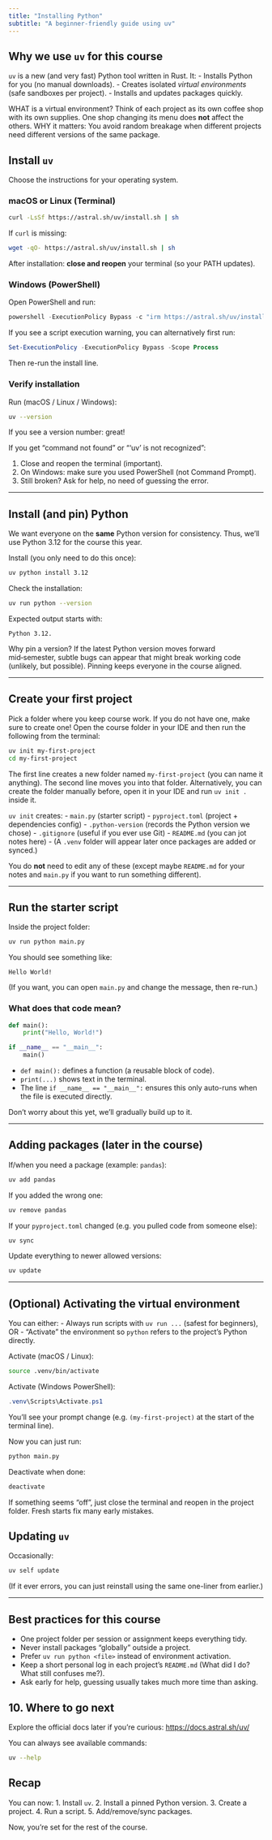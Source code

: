 ```yaml
---
title: "Installing Python"
subtitle: "A beginner-friendly guide using uv"
---
```


## Why we use `uv` for this course

`uv` is a new (and very fast) Python tool written in Rust. It:
- Installs Python for you (no manual downloads).
- Creates isolated *virtual environments* (safe sandboxes per project).
- Installs and updates packages quickly.

::: callout-note
WHAT is a virtual environment?
Think of each project as its own coffee shop with its own supplies. One shop changing its menu does **not** affect the others.
WHY it matters: You avoid random breakage when different projects need different versions of the same package.
:::

## Install `uv`

Choose the instructions for your operating system.

### macOS or Linux (Terminal)

```bash
curl -LsSf https://astral.sh/uv/install.sh | sh
```

If `curl` is missing:

```bash
wget -qO- https://astral.sh/uv/install.sh | sh
```

After installation: **close and reopen** your terminal (so your PATH updates).

### Windows (PowerShell)

Open PowerShell and run:

```powershell
powershell -ExecutionPolicy Bypass -c "irm https://astral.sh/uv/install.ps1 | iex"
```

If you see a script execution warning, you can alternatively first run:

```powershell
Set-ExecutionPolicy -ExecutionPolicy Bypass -Scope Process
```

Then re-run the install line.

### Verify installation

Run (macOS / Linux / Windows):

```bash
uv --version
```

If you see a version number: great!

::: callout-warning
If you get "command not found" or "'uv' is not recognized":

1. Close and reopen the terminal (important).
2. On Windows: make sure you used PowerShell (not Command Prompt).
3. Still broken? Ask for help, no need of guessing the error.
:::

---

## Install (and pin) Python

We want everyone on the **same** Python version for consistency. Thus, we’ll use Python 3.12 for the course this year.

Install (you only need to do this once):

```bash
uv python install 3.12
```

Check the installation:

```bash
uv run python --version
```

Expected output starts with:

```
Python 3.12.
```

::: callout-note
Why pin a version? If the latest Python version moves forward mid‑semester, subtle bugs can appear that might break working code (unlikely, but possible). Pinning keeps everyone in the course aligned.
:::

---

## Create your first project

Pick a folder where you keep course work. If you do not have one, make sure to create one! Open the course folder in your IDE and then run the following from the terminal:

```bash
uv init my-first-project
cd my-first-project
```

The first line creates a new folder named `my-first-project` (you can name it anything). The second line moves you into that folder. Alternatively, you can create the folder manually before, open it in your IDE and run `uv init .` inside it.

`uv init` creates:
- `main.py` (starter script)
- `pyproject.toml` (project + dependencies config)
- `.python-version` (records the Python version we chose)
- `.gitignore` (useful if you ever use Git)
- `README.md` (you can jot notes here)
- (A `.venv` folder will appear later once packages are added or synced.)

You do **not** need to edit any of these (except maybe `README.md` for your notes and `main.py` if you want to run something different).

---

## Run the starter script

Inside the project folder:

```bash
uv run python main.py
```

You should see something like:

```
Hello World!
```

(If you want, you can open `main.py` and change the message, then re-run.)

### What does that code mean?

```python
def main():
    print("Hello, World!")

if __name__ == "__main__":
    main()
```

- `def main():` defines a function (a reusable block of code).
- `print(...)` shows text in the terminal.
- The line `if __name__ == "__main__":` ensures this only auto-runs when the file is executed directly.

Don’t worry about this yet, we'll gradually build up to it.

---

## Adding packages (later in the course)

If/when you need a package (example: `pandas`):

```bash
uv add pandas
```

If you added the wrong one:

```bash
uv remove pandas
```

If your `pyproject.toml` changed (e.g. you pulled code from someone else):

```bash
uv sync
```

Update everything to newer allowed versions:

```bash
uv update
```

---

## (Optional) Activating the virtual environment

You can either:
- Always run scripts with `uv run ...` (safest for beginners), OR
- “Activate” the environment so `python` refers to the project’s Python directly.

Activate (macOS / Linux):

```bash
source .venv/bin/activate
```

Activate (Windows PowerShell):

```powershell
.venv\Scripts\Activate.ps1
```

You’ll see your prompt change (e.g. `(my-first-project)` at the start of the terminal line).

Now you can just run:

```bash
python main.py
```

Deactivate when done:

```bash
deactivate
```

::: callout-tip
If something seems “off”, just close the terminal and reopen in the project folder. Fresh starts fix many early mistakes.
:::

## Updating `uv`

Occasionally:

```bash
uv self update
```

(If it ever errors, you can just reinstall using the same one-liner from earlier.)

---

## Best practices for this course

- One project folder per session or assignment keeps everything tidy.
- Never install packages “globally” outside a project.
- Prefer `uv run python <file>` instead of environment activation.
- Keep a short personal log in each project’s `README.md` (What did I do? What still confuses me?).
- Ask early for help, guessing usually takes much more time than asking.

## 10. Where to go next

Explore the official docs later if you’re curious:
[https://docs.astral.sh/uv/](https://docs.astral.sh/uv/)

You can always see available commands:

```bash
uv --help
```

## Recap

You can now:
1. Install `uv`.
2. Install a pinned Python version.
3. Create a project.
4. Run a script.
5. Add/remove/sync packages.

Now, you’re set for the rest of the course.
